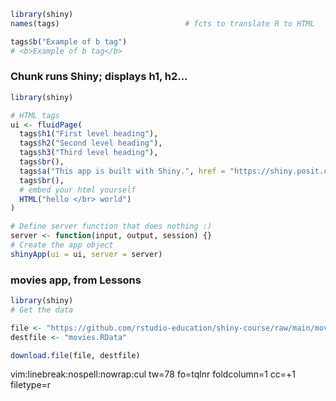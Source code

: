 ```r
library(shiny)
names(tags)                            # fcts to translate R to HTML

tags$b("Example of b tag")
# <b>Example of b tag</b>
```
### Chunk runs Shiny; displays h1, h2...
```r
library(shiny)

# HTML tags
ui <- fluidPage(
  tags$h1("First level heading"), 
  tags$h2("Second level heading"), 
  tags$h3("Third level heading"),
  tags$br(),
  tags$a("This app is built with Shiny.", href = "https://shiny.posit.co/"),
  tags$br(),
  # embed your html yourself
  HTML("hello </br> world")
)

# Define server function that does nothing :)
server <- function(input, output, session) {}
# Create the app object
shinyApp(ui = ui, server = server)
```
### movies app, from Lessons  
```r
library(shiny)
# Get the data

file <- "https://github.com/rstudio-education/shiny-course/raw/main/movies.RData"
destfile <- "movies.RData"

download.file(file, destfile)
```


vim:linebreak:nospell:nowrap:cul tw=78 fo=tqlnr foldcolumn=1 cc=+1 filetype=r
